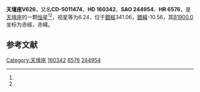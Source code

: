 {{Starbox begin
| name = 天壇座V626
}}
{{Starbox observe
| epoch = [[J2000.0|J2000.0]]
| constell = [[天壇座|天壇座]]<ref name=SIMBAD>{{cite web
 | url=http://simbad.u-strasbg.fr/simbad/sim-id?Ident=HR+6576
 | title=Pulsating variable Star
 | publisher=Centre de Données astronomiques de Strasbourg
 | work=SIMBAD
 | accessdate=2012-07-13
 | archive-date=2016-03-16
 | archive-url=https://web.archive.org/web/20160316163028/http://simbad.u-strasbg.fr/simbad/sim-id?Ident=HR+6576
 | dead-url=no
 }}</ref><ref name=DATA>{{cite web
 | url=http://vizier.u-strasbg.fr/viz-bin/VizieR-5?-out.add=.&-source=5050&-corr=PK=HR&-out.max=9999&HR=6576
 | title=VizieR Detailed Page
 | accessdate=2012-07-13
 | archive-date=2016-03-05
 | archive-url=https://web.archive.org/web/20160305045722/http://vizier.u-strasbg.fr/viz-bin/VizieR-5?-out.add=.&-source=5050&-corr=PK=HR&-out.max=9999&HR=6576
 | dead-url=no
 }}</ref>
| 星官 = 
| ra = {{RA|17|42|3.9}}<ref name=SIMBAD /><ref name=DATA />
| dec = {{DEC|-50|30|38}}<ref name=SIMBAD /><ref name=DATA />
| appmag_v = 6.24<ref name=SIMBAD /><ref name=DATA />
}}
{{Starbox character
| class = M3+II-III<ref name=SIMBAD /><ref name=DATA />
| b-v = 1.76<ref name=SIMBAD /><ref name=DATA />
| u-b = 1.89<ref name=SIMBAD /><ref name=DATA />
| r-i = 0.85E<ref name=SIMBAD /><ref name=DATA />
| variable = 
}}
{{Starbox astrometry
| radial_v = 1.89
| prop_mo_ra = -27
| parallax = 
| p_error = 
}}
{{Starbox catalog
| names =CD-5011474，[[SAO星表|SAO]] 244954，[[HD星表|HD]] 160342，[[HR星表|HR]] 6576}}
{{Starbox reference |Simbad=HR+6576}}
{{Starbox end}}

'''天壇座V626'''，又名'''CD-5011474'''，'''HD 160342'''、'''SAO 244954'''、'''HR 6576'''，是[[天壇座|天壇座]]的一颗[[恒星|恒星]]<ref name=SIMBAD /><ref name=DATA />，视星等为6.24，位于[[銀道座標系|銀經]]341.06，[[銀道座標系|銀緯]]-10.56，其[[B1900.0|B1900.0]]坐标为赤經{{RA|17|34|14.9}}，赤緯{{DEC|-50|-10.56|26}}。

== 参考文献 ==
{{reflist}}

{{star-stub}}

{{天壇座恒星}}
[[Category:天壇座|Category:天壇座]]
[[Category:HD和HDE天體|160342]]
[[Category:HR天體|6576]]
[[Category:SAO天體|244954]]